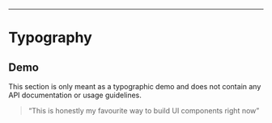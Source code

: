 


<Readme />

---

# Typography

## Demo

This section is only meant as a typographic demo and does not contain any API documentation or usage guidelines.

> “This is honestly my favourite way to build UI components right now”


